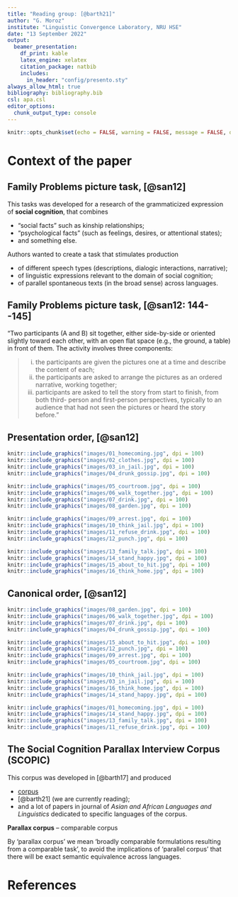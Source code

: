 ```yaml
---
title: "Reading group: [@barth21]"
author: "G. Moroz"
institute: "Linguistic Convergence Laboratory, NRU HSE"
date: "13 September 2022"
output: 
  beamer_presentation:
    df_print: kable
    latex_engine: xelatex
    citation_package: natbib
    includes:
      in_header: "config/presento.sty"
always_allow_html: true
bibliography: bibliography.bib
csl: apa.csl
editor_options: 
  chunk_output_type: console
---
```


```r
knitr::opts_chunk$set(echo = FALSE, warning = FALSE, message = FALSE, dev='cairo_pdf')
```

# Context of the paper

## Family Problems picture task, [@san12]

This tasks was developed for a research of the grammaticized expression of **social cognition**, that combines

- “social facts” such as kinship relationships;
- “psychological facts” (such as feelings, desires, or attentional states);
- and something else. \pause

Authors wanted to create a task that stimulates production

- of different speech types (descriptions, dialogic interactions, narrative);
- of linguistic expressions relevant to the domain of social cognition;
- of parallel spontaneous texts (in the broad sense) across languages.

## Family Problems picture task, [@san12: 144--145]

"Two participants (A and B) sit together, either side-by-side or oriented slightly toward each other, with an open flat space (e.g., the ground, a table) in front of
them. The activity involves three components:

> (i) the participants are given the pictures one at a time and describe the content of each;
> (ii) the participants are asked to arrange the pictures as an ordered narrative, working together;
> (iii) participants are asked to tell the story from start to finish, from both third-
person and first-person perspectives, typically to an audience that had not
seen the pictures or heard the story before."

## Presentation order, [@san12]

\centering
```r
knitr::include_graphics("images/01_homecoming.jpg", dpi = 100)
knitr::include_graphics("images/02_clothes.jpg", dpi = 100)
knitr::include_graphics("images/03_in_jail.jpg", dpi = 100)
knitr::include_graphics("images/04_drunk_gossip.jpg", dpi = 100)
```
```r
knitr::include_graphics("images/05_courtroom.jpg", dpi = 100)
knitr::include_graphics("images/06_walk_together.jpg", dpi = 100)
knitr::include_graphics("images/07_drink.jpg", dpi = 100)
knitr::include_graphics("images/08_garden.jpg", dpi = 100)
```
```r
knitr::include_graphics("images/09_arrest.jpg", dpi = 100)
knitr::include_graphics("images/10_think_jail.jpg", dpi = 100)
knitr::include_graphics("images/11_refuse_drink.jpg", dpi = 100)
knitr::include_graphics("images/12_punch.jpg", dpi = 100)
```
```r
knitr::include_graphics("images/13_family_talk.jpg", dpi = 100)
knitr::include_graphics("images/14_stand_happy.jpg", dpi = 100)
knitr::include_graphics("images/15_about_to_hit.jpg", dpi = 100)
knitr::include_graphics("images/16_think_home.jpg", dpi = 100)
```


## Canonical order, [@san12]

\centering
```r
knitr::include_graphics("images/08_garden.jpg", dpi = 100)
knitr::include_graphics("images/06_walk_together.jpg", dpi = 100)
knitr::include_graphics("images/07_drink.jpg", dpi = 100)
knitr::include_graphics("images/04_drunk_gossip.jpg", dpi = 100)
```
```r
knitr::include_graphics("images/15_about_to_hit.jpg", dpi = 100)
knitr::include_graphics("images/12_punch.jpg", dpi = 100)
knitr::include_graphics("images/09_arrest.jpg", dpi = 100)
knitr::include_graphics("images/05_courtroom.jpg", dpi = 100)
```
```r
knitr::include_graphics("images/10_think_jail.jpg", dpi = 100)
knitr::include_graphics("images/03_in_jail.jpg", dpi = 100)
knitr::include_graphics("images/16_think_home.jpg", dpi = 100)
knitr::include_graphics("images/14_stand_happy.jpg", dpi = 100)
```
```r
knitr::include_graphics("images/01_homecoming.jpg", dpi = 100)
knitr::include_graphics("images/14_stand_happy.jpg", dpi = 100)
knitr::include_graphics("images/13_family_talk.jpg", dpi = 100)
knitr::include_graphics("images/11_refuse_drink.jpg", dpi = 100)
```

## The Social Cognition Parallax Interview Corpus (SCOPIC)

This corpus was developed in [@barth17] and produced 

- [corpus](https://scopicproject.wordpress.com/)
- [@barth21] (we are currently reading);
- and a lot of papers in journal of *Asian and African Languages and Linguistics* dedicated to specific languages of the corpus.

**Parallax corpus** -- comparable corpus 

By ‘parallax corpus’ we mean ‘broadly comparable formulations resulting from a comparable task’, to avoid the implications of ‘parallel corpus’ that there will be exact semantic equivalence across languages.

# References {.allowframebreaks}
